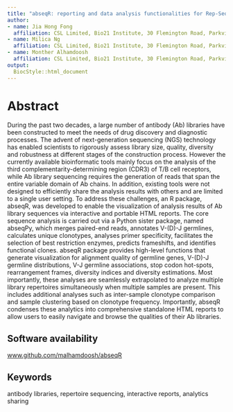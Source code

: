 ```yaml
---
title: "abseqR: reporting and data analysis functionalities for Rep-Seq datasets of antibody libraries"
author:
- name: Jia Hong Fong
  affiliation: CSL Limited, Bio21 Institute, 30 Flemington Road, Parkville, Victoria 3010, Australia 
- name: Milica Ng
  affiliation: CSL Limited, Bio21 Institute, 30 Flemington Road, Parkville, Victoria 3010, Australia 
- name: Monther Alhamdoosh
  affiliation: CSL Limited, Bio21 Institute, 30 Flemington Road, Parkville, Victoria 3010, Australia 
output:
  BiocStyle::html_document
---
```


# Abstract

During the past two decades, a large number of antibody (Ab) libraries have been constructed to meet the needs of drug discovery and diagnostic processes. The advent of next-generation sequencing (NGS) technology has enabled scientists to rigorously assess library size, quality, diversity and robustness at different stages of the construction process. However the currently available bioinformatic tools mainly focus on the analysis of the third complementarity-determining region (CDR3) of T/B cell receptors, while Ab library sequencing requires the generation of reads that span the entire variable domain of Ab chains. In addition, existing tools were not designed to efficiently share the analysis results with others and are limited to a single user setting. To address these challenges, an R package, abseqR, was developed to enable the visualization of analysis results of Ab library sequences via interactive and portable HTML reports. The core sequence analysis is carried out via a Python sister package, named abseqPy, which merges paired-end reads, annotates V-(D)-J germlines, calculates unique clonotypes, analyses primer specificity, facilitates the selection of best restriction enzymes, predicts frameshifts, and identifies functional clones. abseqR package provides high-level functions that generate visualization for alignment quality of germline genes, V-(D)-J germline distributions, V-J germline associations, stop codon hot-spots, rearrangement frames, diversity indices and diversity estimations. Most importantly, these analyses are seamlessly extrapolated to analyze multiple library repertoires simultaneously when multiple samples are present. This includes additional analyses such as inter-sample clonotype comparison and sample clustering based on clonotype frequency. Importantly, abseqR condenses these analytics into  comprehensive standalone HTML reports to allow users to easily navigate and browse the qualities of their Ab libraries.

## Software availability

[www.github.com/malhamdoosh/abseqR](www.github.com/malhamdoosh/abseqR)

## Keywords

antibody libraries, repertoire sequencing, interactive reports, analytics sharing
